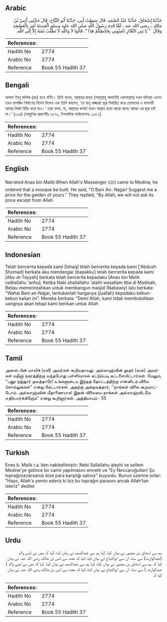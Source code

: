## Arabic


<div dir="rtl" lang="ar" style={{fontSize:'larger',backgroundColor:'#f8f9fa',padding:20}}>
حَدَّثَنَا إِسْحَاقُ، حَدَّثَنَا عَبْدُ الصَّمَدِ، قَالَ سَمِعْتُ أَبِي، حَدَّثَنَا أَبُو التَّيَّاحِ، قَالَ حَدَّثَنِي أَنَسُ بْنُ مَالِكٍ ـ رضى الله عنه ـ لَمَّا قَدِمَ رَسُولُ اللَّهِ صلى الله عليه وسلم الْمَدِينَةَ أَمَرَ بِالْمَسْجِدِ وَقَالَ ‏ "‏ يَا بَنِي النَّجَّارِ ثَامِنُونِي بِحَائِطِكُمْ هَذَا ‏"‏‏.‏ قَالُوا لاَ وَاللَّهِ لاَ نَطْلُبُ ثَمَنَهُ إِلاَّ إِلَى اللَّهِ‏.‏
</div>
<div style={{backgroundColor:'#f8f9fa',padding:20, marginBottom: 10}}><table> <thead> <tr> <th>References:</th> <th></th> </tr> </thead> <tbody><tr><td>Hadith No</td><td>2774</td></tr><tr><td>Arabic No</td><td>2774</td></tr><tr><td>Reference</td><td>Book 55 Hadith 37</td></tr></tbody></table></div>

## Bengali


<div dir="ltr" lang="bn" style={{fontSize:'larger',backgroundColor:'#f8f9fa',padding:20}}>
আনাস ইবনু মালিক (রাঃ) হতে বর্ণিত। তিনি বলেন, আল্লাহর রাসূল (সাল্লাল্লাহু আলাইহি ওয়াসাল্লাম) যখন মদিনা্য় এলেন তখন মাসজিদ নির্মাণের নির্দেশ দিলেন এবং তিনি বললেন, ‘হে বানূ নাজ্জার! মূল্য নির্ধারিত করে তোমাদের এ বাগানটি আমার নিকট বিক্রি করে দাও।’ তারা বলল, না, আল্লাহর কসম! মহান আল্লাহ ছাড়া কারো কাছে আমরা এর মূল্য চাই না।’ (২৩৪) (আধুনিক প্রকাশনীঃ ২৫৭০, ইসলামিক ফাউন্ডেশনঃ ২৫৮২)
</div>
<div style={{backgroundColor:'#f8f9fa',padding:20, marginBottom: 10}}><table> <thead> <tr> <th>References:</th> <th></th> </tr> </thead> <tbody><tr><td>Hadith No</td><td>2774</td></tr><tr><td>Arabic No</td><td>2774</td></tr><tr><td>Reference</td><td>Book 55 Hadith 37</td></tr></tbody></table></div>

## English


<div dir="ltr" lang="en" style={{fontSize:'larger',backgroundColor:'#f8f9fa',padding:20}}>
Narrated Anas bin Malik:When Allah's Messenger (ﷺ) came to Medina, he ordered that a mosque be built. He said, "O Bani An- Najjar! Suggest me a price for the garden of yours." They replied, "By Allah, we will not ask its price except from Allah
</div>
<div style={{backgroundColor:'#f8f9fa',padding:20, marginBottom: 10}}><table> <thead> <tr> <th>References:</th> <th></th> </tr> </thead> <tbody><tr><td>Hadith No</td><td>2774</td></tr><tr><td>Arabic No</td><td>2774</td></tr><tr><td>Reference</td><td>Book 55 Hadith 37</td></tr></tbody></table></div>

## Indonesian


<div dir="ltr" lang="id" style={{fontSize:'larger',backgroundColor:'#f8f9fa',padding:20}}>
Telah bercerita kepada kami [Ishaq] telah bercerita kepada kami ['Abdush Shomad] berkata aku mendengar [bapakku] telah bercerita kepada kami [Abu at-Tayyah] berkata telah bercerita kepadaku [Anas bin Malik radliallahu 'anhu]; Ketika Nabi shallallahu 'alaihi wasallam tiba di Madinah, Beliau memerintahkan untuk membangun masjid (Nabawiy) lalu berkata: "Wahai Bani an-Najjar, tentukanlah harganya (juallah) kepadaku kebun-kebun kalian ini". Mereka berkata: "Demi Allah, kami tidak membutuhkan uangnya akan tetapi kami berikan untuk Allah
</div>
<div style={{backgroundColor:'#f8f9fa',padding:20, marginBottom: 10}}><table> <thead> <tr> <th>References:</th> <th></th> </tr> </thead> <tbody><tr><td>Hadith No</td><td>2774</td></tr><tr><td>Arabic No</td><td>2774</td></tr><tr><td>Reference</td><td>Book 55 Hadith 37</td></tr></tbody></table></div>

## Tamil


<div dir="ltr" lang="ta" style={{fontSize:'larger',backgroundColor:'#f8f9fa',padding:20}}>
அனஸ் பின் மாலிக் (ரலி) அவர்கள் கூறியதாவது: அல்லாஹ்வின் தூதர் (ஸல்) அவர்கள் மதீனா நகரத்திற்கு வந்தபோது பள்ளிவாசல் கட்டும்படி கட்டளையிட்டார்கள். மேலும், ‘‘பனூ நஜ்ஜார் குலத்தாரே! உங்களுடைய இந்தத் தோட்டத்திற்கு என்னிடம் விலை சொல்லுங்கள்” என்று கேட்டார்கள். அதற்கு அக்குலத்தார், ‘‘நாங்கள் விலை கூறமாட்டோம். அல்லாஹ்வின் மீதாணையாக! இதன் விலையை நாங்கள் அல்லாஹ்விடமே எதிர்பார்க்கிறோம்” என்று கூறினார்கள். அத்தியாயம் : 55
</div>
<div style={{backgroundColor:'#f8f9fa',padding:20, marginBottom: 10}}><table> <thead> <tr> <th>References:</th> <th></th> </tr> </thead> <tbody><tr><td>Hadith No</td><td>2774</td></tr><tr><td>Arabic No</td><td>2774</td></tr><tr><td>Reference</td><td>Book 55 Hadith 37</td></tr></tbody></table></div>

## Turkish


<div dir="ltr" lang="tr" style={{fontSize:'larger',backgroundColor:'#f8f9fa',padding:20}}>
Enes b. Malik r.a.'den nakledilmiştir: Nebi Sallallahu aleyhi ve sellem Medine'ye gelince bir camii yapılmasını emretti ve "Ey Neccaroğulları! Şu toprağınızı/arsanızı bize para karşılığı satınız" buyurdu. Bunun üzerine onlar: "Hayır, Allah'a yemin ederiz ki biz bu toprağın parasını ancak Allah'tan isteriz" dediler
</div>
<div style={{backgroundColor:'#f8f9fa',padding:20, marginBottom: 10}}><table> <thead> <tr> <th>References:</th> <th></th> </tr> </thead> <tbody><tr><td>Hadith No</td><td>2774</td></tr><tr><td>Arabic No</td><td>2774</td></tr><tr><td>Reference</td><td>Book 55 Hadith 37</td></tr></tbody></table></div>

## Urdu


<div dir="rtl" lang="ur" style={{fontSize:'larger',backgroundColor:'#f8f9fa',padding:20}}>
ہم سے اسحاق بن منصور نے بیان کیا، کہا ہم سے عبدالصمد نے بیان کیا، کہا کہ میں نے اپنے والد (عبدالوارث) سے سنا، ان سے ابوالتیاح نے بیان کیا، کہا کہ مجھ سے انس بن مالک رضی اللہ عنہ نے بیان کیا کہ ہم سے اسحاق بن منصور نے بیان کیا، کہا ہم سے عبدالصمد نے بیان کیا، کہا کہ میں نے اپنے والد ( عبدالوارث ) سے سنا، ان سے ابوالتیاح نے بیان کیا، کہا کہ مجھ سے انس بن مالک رضی اللہ عنہ نے بیان کیا کہ
</div>
<div style={{backgroundColor:'#f8f9fa',padding:20, marginBottom: 10}}><table> <thead> <tr> <th>References:</th> <th></th> </tr> </thead> <tbody><tr><td>Hadith No</td><td>2774</td></tr><tr><td>Arabic No</td><td>2774</td></tr><tr><td>Reference</td><td>Book 55 Hadith 37</td></tr></tbody></table></div>